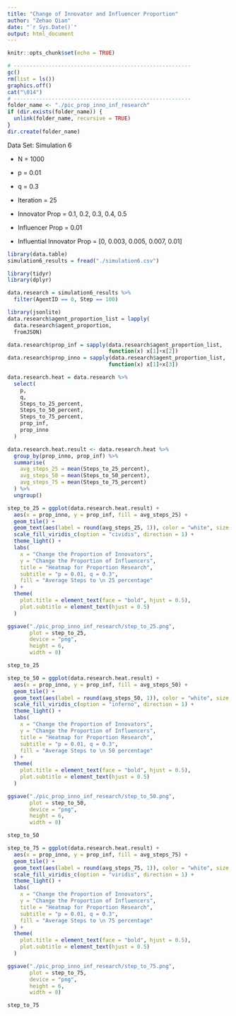 ```yaml
---
title: "Change of Innovator and Influencer Proportion"
author: "Zehao Qian"
date: "`r Sys.Date()`"
output: html_document
---
```


```r
knitr::opts_chunk$set(echo = TRUE)
```

```r
# --------------------------------------------------------
gc()
rm(list = ls())
graphics.off()
cat("\014")
# --------------------------------------------------------
folder_name <- "./pic_prop_inno_inf_research"
if (dir.exists(folder_name)) {
  unlink(folder_name, recursive = TRUE)
}
dir.create(folder_name)
```

Data Set: Simulation 6

-   N = 1000

-   p = 0.01

-   q = 0.3

-   Iteration = 25

-   Innovator Prop = 0.1, 0.2, 0.3, 0.4, 0.5

-   Influencer Prop = 0.01

-   Influential Innovator Prop = [0, 0.003, 0.005, 0.007, 0.01]

```r
library(data.table)
simulation6_results = fread("./simulation6.csv")
```

```r
library(tidyr)
library(dplyr)

data.research = simulation6_results %>%
  filter(AgentID == 0, Step == 100)
```

```r
library(jsonlite)
data.research$agent_proportion_list = lapply(
  data.research$agent_proportion, 
  fromJSON)
```

```r
data.research$prop_inf = sapply(data.research$agent_proportion_list,
                                function(x) x[1]+x[2])
data.research$prop_inno = sapply(data.research$agent_proportion_list, 
                                function(x) x[1]+x[3])
```

```r
data.research.heat = data.research %>%
  select(
    p,
    q,
    Steps_to_25_percent,
    Steps_to_50_percent,
    Steps_to_75_percent,
    prop_inf,
    prop_inno
  )
```

```r
data.research.heat.result <- data.research.heat %>%
  group_by(prop_inno, prop_inf) %>%
  summarise(
    avg_steps_25 = mean(Steps_to_25_percent),
    avg_steps_50 = mean(Steps_to_50_percent),
    avg_steps_75 = mean(Steps_to_75_percent)
  ) %>%
  ungroup()
```

```r
step_to_25 = ggplot(data.research.heat.result) +
  aes(x = prop_inno, y = prop_inf, fill = avg_steps_25) +
  geom_tile() +
  geom_text(aes(label = round(avg_steps_25, 1)), color = "white", size = 3) +
  scale_fill_viridis_c(option = "cividis", direction = 1) +
  theme_light() +
  labs(
    x = "Change the Proportion of Innovators",
    y = "Change the Proportion of Influencers",
    title = "Heatmap for Proportion Research",
    subtitle = "p = 0.01, q = 0.3",
    fill = "Average Steps to \n 25 percentage"
  ) +
  theme(
    plot.title = element_text(face = "bold", hjust = 0.5),
    plot.subtitle = element_text(hjust = 0.5)
  )

ggsave("./pic_prop_inno_inf_research/step_to_25.png",
       plot = step_to_25,
       device = "png",
       height = 6,
       width = 8)

step_to_25
```

```r
step_to_50 = ggplot(data.research.heat.result) +
  aes(x = prop_inno, y = prop_inf, fill = avg_steps_50) +
  geom_tile() +
  geom_text(aes(label = round(avg_steps_50, 1)), color = "white", size = 3) +
  scale_fill_viridis_c(option = "inferno", direction = 1) +
  theme_light() +
  labs(
    x = "Change the Proportion of Innovators",
    y = "Change the Proportion of Influencers",
    title = "Heatmap for Proportion Research",
    subtitle = "p = 0.01, q = 0.3",
    fill = "Average Steps to \n 50 percentage"
  ) +
  theme(
    plot.title = element_text(face = "bold", hjust = 0.5),
    plot.subtitle = element_text(hjust = 0.5)
  )

ggsave("./pic_prop_inno_inf_research/step_to_50.png",
       plot = step_to_50,
       device = "png",
       height = 6,
       width = 8)

step_to_50
```

```r
step_to_75 = ggplot(data.research.heat.result) +
  aes(x = prop_inno, y = prop_inf, fill = avg_steps_75) +
  geom_tile() +
  geom_text(aes(label = round(avg_steps_75, 1)), color = "white", size = 3) +
  scale_fill_viridis_c(option = "viridis", direction = 1) +
  theme_light() +
  labs(
    x = "Change the Proportion of Innovators",
    y = "Change the Proportion of Influencers",
    title = "Heatmap for Proportion Research",
    subtitle = "p = 0.01, q = 0.3",
    fill = "Average Steps to \n 75 percentage"
  ) +
  theme(
    plot.title = element_text(face = "bold", hjust = 0.5),
    plot.subtitle = element_text(hjust = 0.5)
  )

ggsave("./pic_prop_inno_inf_research/step_to_75.png",
       plot = step_to_75,
       device = "png",
       height = 6,
       width = 8)

step_to_75
```

```r

```
